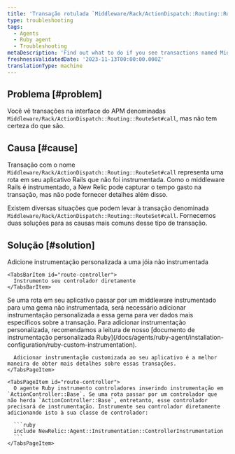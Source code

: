 ```yaml
---
title: 'Transação rotulada `Middleware/Rack/ActionDispatch::Routing::RouteSet#call`'
type: troubleshooting
tags:
  - Agents
  - Ruby agent
  - Troubleshooting
metaDescription: 'Find out what to do if you see transactions named Middleware/Rack/ActionDispatch::Routing::RouteSet#call in your APM UI.'
freshnessValidatedDate: '2023-11-13T00:00:00.000Z'
translationType: machine
---
```


## Problema [#problem]

Você vê transações na interface do APM denominadas `Middleware/Rack/ActionDispatch::Routing::RouteSet#call`, mas não tem certeza do que são.

## Causa [#cause]

Transação com o nome `Middleware/Rack/ActionDispatch::Routing::RouteSet#call` representa uma rota em seu aplicativo Rails que não foi instrumentada. Como o middleware Rails é instrumentado, a New Relic pode capturar o tempo gasto na transação, mas não pode fornecer detalhes além disso.

Existem diversas situações que podem levar à transação denominada `Middleware/Rack/ActionDispatch::Routing::RouteSet#call`. Fornecemos duas soluções para as causas mais comuns desse tipo de transação.

## Solução [#solution]

<Tabs>
  <TabsBar>
    <TabsBarItem id="route-gem">
      Adicione instrumentação personalizada a uma jóia não instrumentada
    </TabsBarItem>

    <TabsBarItem id="route-controller">
      Instrumento seu controlador diretamente
    </TabsBarItem>
  </TabsBar>

  <TabsPages>
    <TabsPageItem id="route-gem">
      Se uma rota em seu aplicativo passar por um middleware instrumentado para uma gema não instrumentada, será necessário adicionar instrumentação personalizada a essa gema para ver dados mais específicos sobre a transação. Para adicionar instrumentação personalizada, recomendamos a leitura de nosso [documento de instrumentação personalizada Ruby](/docs/agents/ruby-agent/installation-configuration/ruby-custom-instrumentation).

      Adicionar instrumentação customizada ao seu aplicativo é a melhor maneira de obter mais detalhes sobre essas transações.
    </TabsPageItem>

    <TabsPageItem id="route-controller">
      O agente Ruby instrumento controladores inserindo instrumentação em `ActionController::Base`. Se uma rota passar por um controlador que não herda `ActionController::Base`, entretanto, esse controlador precisará de instrumentação. Instrumente seu controlador diretamente adicionando isto à sua classe de controlador:

      ```ruby
      include NewRelic::Agent::Instrumentation::ControllerInstrumentation
      ```
    </TabsPageItem>
  </TabsPages>
</Tabs>
